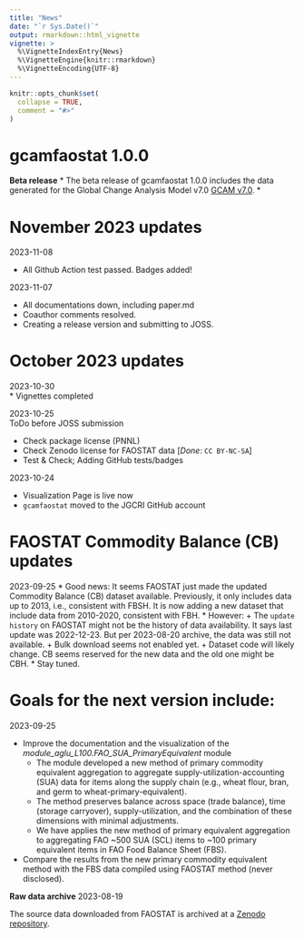 ```yaml
---
title: "News"
date: "`r Sys.Date()`"
output: rmarkdown::html_vignette
vignette: >
  %\VignetteIndexEntry{News}
  %\VignetteEngine{knitr::rmarkdown}
  %\VignetteEncoding{UTF-8}
---
```


```r
knitr::opts_chunk$set(
  collapse = TRUE,
  comment = "#>"
)
```

# gcamfaostat 1.0.0

**Beta release**
* The beta release of gcamfaostat 1.0.0 includes the data generated for the Global Change Analysis Model v7.0 [GCAM v7.0](https://github.com/JGCRI/gcam-core/releases/tag/gcam-v7.0). 
* 

# November 2023 updates
2023-11-08

* All Github Action test passed. Badges added!

2023-11-07

* All documentations down, including paper.md
* Coauthor comments resolved.
* Creating a release version and submitting to JOSS. 

# October 2023 updates
2023-10-30  
* Vignettes completed

2023-10-25   
ToDo before JOSS submission  

* Check package license (PNNL)
* Check Zenodo license for FAOSTAT data [*Done*: `CC BY-NC-SA`]
* Test & Check; Adding GitHub tests/badges 

2023-10-24   

* Visualization Page is live now
* `gcamfaostat` moved to the JGCRI GitHub account

# FAOSTAT Commodity Balance (CB) updates
2023-09-25 
* Good news: It seems FAOSTAT just made the updated Commodity Balance (CB) dataset available. Previously, it only includes data up to 2013, i.e., consistent with FBSH. It is now adding a new dataset that include data from 2010-2020, consistent with FBH.
* However: 
  + The `update history` on FAOSTAT might not be the history of data availability. It says last update was 2022-12-23. But per 2023-08-20 archive, the data was still not available.
  + Bulk download seems not enabled yet.
  + Dataset code will likely change. CB seems reserved for the new data and the old one might be CBH. 
* Stay tuned.

# Goals for the next version include:
2023-09-25  

* Improve the documentation and the visualization of the *module_aglu_L100.FAO_SUA_PrimaryEquivalent* module
  + The module developed a new method of primary commodity equivalent aggregation to aggregate supply-utilization-accounting (SUA) data for items along the supply chain (e.g., wheat flour, bran, and germ to wheat-primary-equivalent). 
  + The method preserves balance across space (trade balance), time (storage carryover), supply-utilization, and the combination of these dimensions with minimal adjustments. 
  + We have applies the new method of primary equivalent aggregation to aggregating FAO ~500 SUA (SCL) items to ~100 primary equivalent items in FAO Food Balance Sheet (FBS).
* Compare the results from the new primary commodity equivalent method with the FBS data compiled using FAOSTAT method (never disclosed).


**Raw data archive**
2023-08-19  

The source data downloaded from FAOSTAT is archived at a [Zenodo repository]( https://zenodo.org/deposit/8260225).

